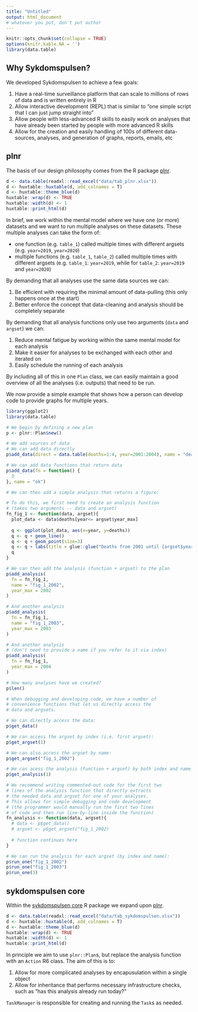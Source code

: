 ```yaml
---
title: "Untitled"
output: html_document
# whatever you put, don't put author
---
```


```r
knitr::opts_chunk$set(collapse = TRUE)
options(knitr.kable.NA = '')
library(data.table)
```

## Why Sykdomspulsen?

We developed Sykdomspulsen to achieve a few goals:

1. Have a real-time surveillance platform that can scale to millions of rows of data and is written entirely in R
2. Allow interactive development (REPL) that is similar to "one simple script that I can just jump straight into"
3. Allow people with less-advanced R skills to easily work on analyses that have already been started by people with more advanced R skills
4. Allow for the creation and easily handling of 100s of different data-sources, analyses, and generation of graphs, reports, emails, etc


## plnr

The basis of our design philosophy comes from the R package [plnr](https://folkehelseinstituttet.github.io/plnr/).

```r
d <- data.table(readxl::read_excel("data/tab_plnr.xlsx"))
d <- huxtable::huxtable(d, add_colnames = T)
d <- huxtable::theme_blue(d)
huxtable::wrap(d) <- TRUE
huxtable::width(d) <- 1
huxtable::print_html(d)
```


In brief, we work within the mental model where we have one (or more) datasets and we want to run multiple analyses on these datasets. These multiple analyses can take the form of:

- one function (e.g. `table_1`) called multiple times with different argsets (e.g. `year=2019`, `year=2020`)
- multiple functions (e.g. `table_1`, `table_2`) called multiple times with different argsets (e.g. `table_1`: `year=2019`, while for `table_2`: `year=2019` and `year=2020`)

By demanding that all analyses use the same data sources we can:

1. Be efficient with requiring the minimal amount of data-pulling (this only happens once at the start)
2. Better enforce the concept that data-cleaning and analysis should be completely separate

By demanding that all analysis functions only use two arguments (`data` and `argset`) we can:

1. Reduce mental fatigue by working within the same mental model for each analysis
2. Make it easier for analyses to be exchanged with each other and iterated on
3. Easily schedule the running of each analysis

By including all of this in one `Plan` class, we can easily maintain a good overview of all the analyses (i.e. outputs) that need to be run.

We now provide a simple example that shows how a person can develop code to provide graphs for multiple years.

```r
library(ggplot2)
library(data.table)

# We begin by defining a new plan
p <- plnr::Plan$new()

# We add sources of data
# We can add data directly
p$add_data(direct = data.table(deaths=1:4, year=2001:2004), name = "deaths")

# We can add data functions that return data
p$add_data(fn = function() {
  3
}, name = "ok")

# We can then add a simple analysis that returns a figure:

# To do this, we first need to create an analysis function
# (takes two arguments -- data and argset)
fn_fig_1 <- function(data, argset){
  plot_data <- data$deaths[year<= argset$year_max]
  
  q <- ggplot(plot_data, aes(x=year, y=deaths))
  q <- q + geom_line()
  q <- q + geom_point(size=3)
  q <- q + labs(title = glue::glue("Deaths from 2001 until {argset$year_max}"))
  q
}

# We can then add the analysis (function + argset) to the plan
p$add_analysis(
  fn = fn_fig_1,
  name = "fig_1_2002",
  year_max = 2002
)

# And another analysis
p$add_analysis(
  fn = fn_fig_1,
  name = "fig_1_2003",
  year_max = 2003
)

# And another analysis
# (don't need to provide a name if you refer to it via index)
p$add_analysis(
  fn = fn_fig_1,
  year_max = 2004
)

# How many analyses have we created?
p$len()

# When debugging and developing code, we have a number of
# convenience functions that let us directly access the
# data and argsets.

# We can directly access the data:
p$get_data()

# We can access the argset by index (i.e. first argset):
p$get_argset(1)

# We can also access the argset by name:
p$get_argset("fig_1_2002")

# We can acess the analysis (function + argset) by both index and name:
p$get_analysis(1)

# We recommend writing commented-out code for the first two
# lines of the analysis function that directly extracts
# the needed data and argset for one of your analyses.
# This allows for simple debugging and code development
# (the programmer would manually run the first two lines
# of code and then run line-by-line inside the function)
fn_analysis <- function(data, argset){
  # data <- p$get_data()
  # argset <- p$get_argset("fig_1_2002)
  
  # function continues here
}

# We can run the analysis for each argset (by index and name):
p$run_one("fig_1_2002")
p$run_one("fig_1_2003")
p$run_one(3)
```


## sykdomspulsen core

Within the [sykdomspulsen core](https://github.com/folkehelseinstituttet/sykdomspulsen/) R package we expand upon [plnr](https://folkehelseinstituttet.github.io/plnr/).

```r
d <- data.table(readxl::read_excel("data/tab_sykdomspulsen.xlsx"))
d <- huxtable::huxtable(d, add_colnames = T)
d <- huxtable::theme_blue(d)
huxtable::wrap(d) <- TRUE
huxtable::width(d) <- 1
huxtable::print_html(d)
```

In principle we aim to use `plnr::Plan`s, but replace the analysis function with an `Action` R6 class. The aim of this is to:

1. Allow for more complicated analyses by encapusulation within a single object
2. Allow for inheritance that performs necessary infrastructure checks, such as "has this analysis already run today?"

`TaskManager` is responsible for creating and running the `Task`s as needed.



